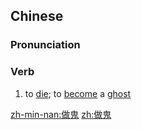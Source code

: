 ==Chinese==
{{zh-forms}}

===Pronunciation===
{{zh-pron
|m=zuòguǐ
|mn=qz,tp,xm:chòe-kúi/kh,zz:chò-kúi
|c=zou6 gwai2
|cat=v
}}

===Verb===
{{zh-verb}}

# to [[die]]; to [[become]] a [[ghost]]

[[zh-min-nan:做鬼]]
[[zh:做鬼]]